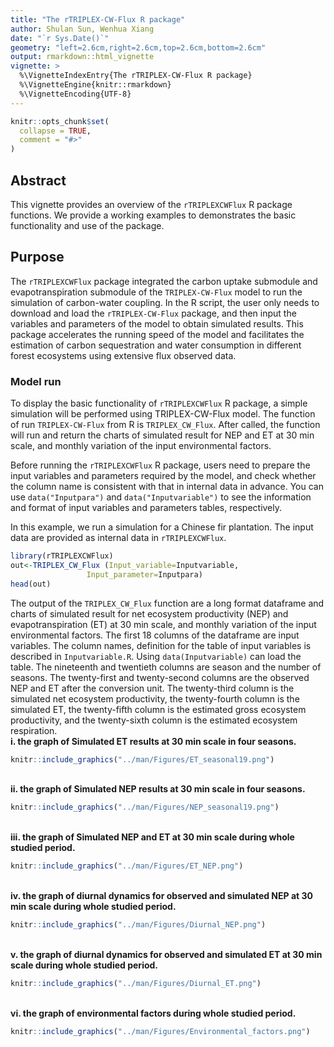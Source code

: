 ---
title: "The rTRIPLEX-CW-Flux R package"
author: Shulan Sun, Wenhua Xiang
date: "`r Sys.Date()`"
geometry: "left=2.6cm,right=2.6cm,top=2.6cm,bottom=2.6cm"
output: rmarkdown::html_vignette
vignette: >
  %\VignetteIndexEntry{The rTRIPLEX-CW-Flux R package}
  %\VignetteEngine{knitr::rmarkdown}
  %\VignetteEncoding{UTF-8}
---

```{r, include = FALSE}
knitr::opts_chunk$set(
  collapse = TRUE,
  comment = "#>"
)
```

## Abstract
This vignette provides an overview of the `rTRIPLEXCWFlux` R package functions. We provide a working examples to demonstrates the basic functionality and use of the package.


## Purpose
The `rTRIPLEXCWFlux` package integrated the carbon uptake submodule and evapotranspiration submodule of the `TRIPLEX-CW-Flux` model to run the simulation of carbon-water coupling. In the R script, the user only needs to download and load the `rTRIPLEX-CW-Flux` package, and then input the variables and parameters of the model to obtain simulated results. This package accelerates the running speed of the model and facilitates the estimation of carbon sequestration and water consumption in different forest ecosystems using extensive flux observed data.

### Model run
To display the basic functionality of `rTRIPLEXCWFlux` R package, a simple simulation will be performed using TRIPLEX-CW-Flux model. The function of run `TRIPLEX-CW-Flux` from R is `TRIPLEX_CW_Flux`. After called, the function will run and return the charts of simulated result for NEP and ET at 30 min scale, and monthly variation of the input environmental factors.

Before running the `rTRIPLEXCWFlux` R package, users need to prepare the input variables and parameters required by the model, and check whether the column name is consistent with that in internal data in advance. You can use `data("Inputpara")` and `data("Inputvariable")` to see the information and format of input variables and parameters tables, respectively.

In this example, we run a simulation for a Chinese fir plantation. The input data are provided as internal data in `rTRIPLEXCWFlux`.

```{r,eval=TRUE}
library(rTRIPLEXCWFlux)
out<-TRIPLEX_CW_Flux (Input_variable=Inputvariable,
                 Input_parameter=Inputpara)
head(out)
```
The output of the `TRIPLEX_CW_Flux` function are a long format dataframe and charts of simulated result for net ecosystem productivity (NEP) and evapotranspiration (ET) at 30 min scale, and monthly variation of the input environmental factors. The first 18 columns of the dataframe are input variables. The column names, definition for the table of input variables is described in `Inputvariable.R`. Using `data(Inputvariable)` can load the table. The nineteenth and twentieth columns are season and the number of seasons. The twenty-first and twenty-second columns are the observed NEP and ET after the conversion unit. The twenty-third column is the simulated net ecosystem productivity, the twenty-fourth column is the simulated ET, the twenty-fifth column is the estimated gross ecosystem productivity, and the twenty-sixth column is the estimated ecosystem respiration.
<br/>
**i. the graph of Simulated ET results at 30 min scale in four seasons.**
```{r,echo=FALSE,out.width="80%",fig.align = 'center'}
knitr::include_graphics("../man/Figures/ET_seasonal19.png")
```
<br/>
**ii. the graph of Simulated NEP results at 30 min scale in four seasons.**
```{r,echo=FALSE,out.width="80%",fig.align = 'center'}
knitr::include_graphics("../man/Figures/NEP_seasonal19.png")
```
<br/>
**iii. the graph of Simulated NEP and ET at 30 min scale during whole studied period.**
```{r,echo=FALSE,out.width="80%",fig.align = 'center'}
knitr::include_graphics("../man/Figures/ET_NEP.png")
```
<br/>
**iv. the graph of diurnal dynamics for observed and simulated NEP at 30 min scale during whole studied period.**
```{r,echo=FALSE,out.width="80%",fig.align = 'center'}
knitr::include_graphics("../man/Figures/Diurnal_NEP.png")
```
<br/>
**v. the graph of diurnal dynamics for observed and simulated ET at 30 min scale during whole studied period.**
```{r,echo=FALSE,out.width="80%",fig.align = 'center'}
knitr::include_graphics("../man/Figures/Diurnal_ET.png")
```
<br/>
**vi. the graph of environmental factors during whole studied period.**
```{r,echo=FALSE,out.width="80%",fig.align = 'center'}
knitr::include_graphics("../man/Figures/Environmental_factors.png")
```

